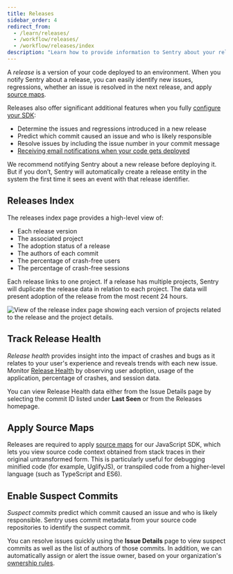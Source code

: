 ```yaml
---
title: Releases
sidebar_order: 4
redirect_from:
  - /learn/releases/
  - /workflow/releases/
  - /workflow/releases/index
description: "Learn how to provide information to Sentry about your releases to determine regressions and resolve issues quickly."
---
```


A _release_ is a version of your code deployed to an environment. When you notify Sentry about a release, you can easily identify new issues, regressions, whether an issue is resolved in the next release, and apply [source maps](/platforms/javascript/sourcemaps/).

Releases also offer significant additional features when you fully [configure your SDK](/platform-redirect/?next=/configuration/releases/):

- Determine the issues and regressions introduced in a new release
- Predict which commit caused an issue and who is likely responsible
- Resolve issues by including the issue number in your commit message
- [Receiving email notifications when your code gets deployed](/product/alerts/notifications/#deploy-notifications)

<Note>

We recommend notifying Sentry about a new release before deploying it. But if you don’t, Sentry will automatically create a release entity in the system the first time it sees an event with that release identifier.

</Note>

## Releases Index

The releases index page provides a high-level view of:

- Each release version
- The associated project
- The adoption status of a release
- The authors of each commit
- The percentage of crash-free users
- The percentage of crash-free sessions

Each release links to one project. If a release has multiple projects, Sentry will duplicate the release data in relation to each project. The data will present adoption of the release from the most recent 24 hours.

![View of the release index page showing each version of projects related to the release and the project details.](release_index.png)

## Track Release Health

_Release health_ provides insight into the impact of crashes and bugs as it relates to your user's experience and reveals trends with each new issue. Monitor [Release Health](/product/releases/health/) by observing user adoption, usage of the application, percentage of crashes, and session data.

You can view Release Health data either from the Issue Details page by selecting the commit ID listed under **Last Seen** or from the Releases homepage.

## Apply Source Maps

Releases are required to apply [source maps](/platforms/javascript/sourcemaps/) for our JavaScript SDK, which lets you view source code context obtained from stack traces in their original untransformed form. This is particularly useful for debugging minified code (for example, UglifyJS), or transpiled code from a higher-level language (such as TypeScript and ES6).

## Enable Suspect Commits

_Suspect commits_ predict which commit caused an issue and who is likely responsible. Sentry uses commit metadata from your source code repositories to identify the suspect commit.

You can resolve issues quickly using the **Issue Details** page to view suspect commits as well as the list of authors of those commits. In addition, we can automatically assign or alert the issue owner, based on your organization's [ownership rules](/product/error-monitoring/issue-owners/).

<PageGrid />
